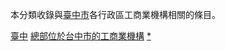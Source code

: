 本分類收錄與[[臺中市|臺中市]]各行政區工商業機構相關的條目。
{{臺灣行政區劃分類導航|各行政區工商業機構}}
{{Portal bar|臺灣|臺中|企業}}

[[Category:臺灣各城市工商業機構|臺中]]
[[Category:總部位於台中市的工商業機構|]]
[[Category:臺中市各行政區組織|*]]